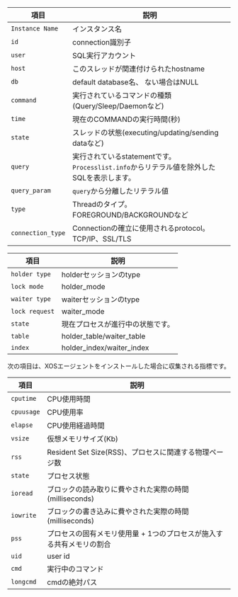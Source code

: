 <Tabs groupId="db-columns">

<TabItem value="activesession" label="Active session">

| 項目                | 説明                                                            |
| ----------------- | ------------------------------------------------------------- |
| `Instance Name`   | インスタンス名                                                       |
| `id`              | connection識別子                                                 |
| `user`            | SQL実行アカウント                                                    |
| `host`            | このスレッドが関連付けられたhostname                                        |
| `db`              | default database名、 ない場合はNULL                                  |
| `command`         | 実行されているコマンドの種類 (Query/Sleep/Daemonなど)      |
| `time`            | 現在のCOMMANDの実行時間(秒)                         |
| `state`           | スレッドの状態(executing/updating/sending dataなど) |
| `query`           | 実行されているstatementです。`Processlist.info`からリテラル値を除外したSQLを表示します。   |
| `query_param`     | `query`から分離したリテラル値                                            |
| `type`            | Threadのタイプ。 FOREGROUND/BACKGROUNDなど                           |
| `connection_type` | Connectionの確立に使用されるprotocol。 TCP/IP、SSL/TLS                   |

</TabItem>

<TabItem value="locktree" label="Lock tree">

| 項目             | 説明                        |
| -------------- | ------------------------- |
| `holder type`  | holderセッションのtype          |
| `lock mode`    | holder_mode               |
| `waiter type`  | waiterセッションのtype          |
| `lock request` | waiter_mode               |
| `state`        | 現在プロセスが進行中の状態です。          |
| `table`        | holder_table/waiter_table |
| `index`        | holder_index/waiter_index |

</TabItem>

<TabItem value="process-info" label="Process information">

次の項目は、XOSエージェントをインストールした場合に収集される指標です。

| 項目         | 説明                                                        |
| ---------- | --------------------------------------------------------- |
| `cputime`  | CPU使用時間                                                   |
| `cpuusage` | CPU使用率                                                    |
| `elapse`   | CPU使用経過時間                                                 |
| `vsize`    | 仮想メモリサイズ(Kb)                           |
| `rss`      | Resident Set Size(RSS)、プロセスに関連する物理ページ数 |
| `state`    | プロセス状態                                                    |
| `ioread`   | ブロックの読み取りに費やされた実際の時間(milliseconds)     |
| `iowrite`  | ブロックの書き込みに費やされた実際の時間(milliseconds)     |
| `pss`      | プロセスの固有メモリ使用量 + 1つのプロセスが施入する共有メモリの割合                      |
| `uid`      | user id                                                   |
| `cmd`      | 実行中のコマンド                                                  |
| `longcmd`  | cmdの絶対パス                                                  |

</TabItem>

</Tabs>
